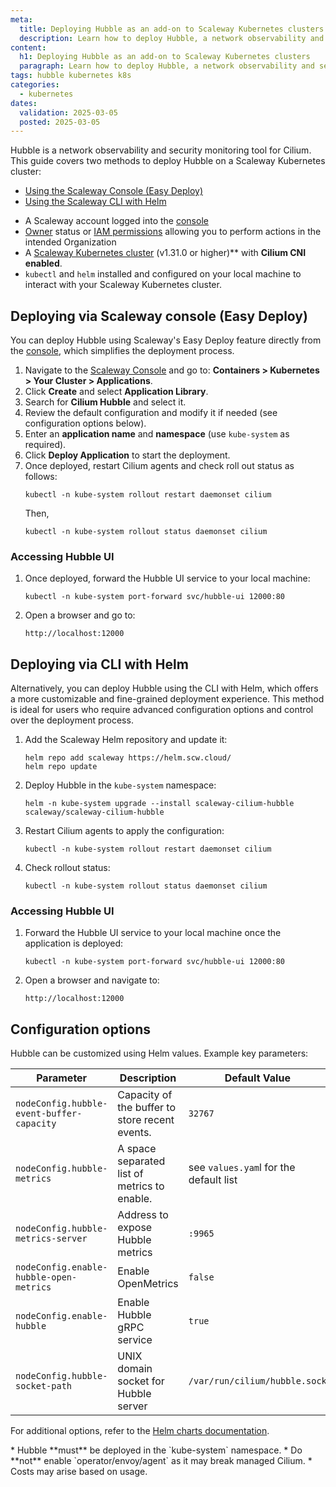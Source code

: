 ```yaml
---
meta:
  title: Deploying Hubble as an add-on to Scaleway Kubernetes clusters
  description: Learn how to deploy Hubble, a network observability and security monitoring tool for Cilium, to your Scaleway Kubernetes cluster using the Scaleway console or the CLI with Helm.
content:
  h1: Deploying Hubble as an add-on to Scaleway Kubernetes clusters
  paragraph: Learn how to deploy Hubble, a network observability and security monitoring tool for Cilium, to your Scaleway Kubernetes cluster using the Scaleway Console or the CLI with Helm.
tags: hubble kubernetes k8s
categories:
  - kubernetes
dates:
  validation: 2025-03-05
  posted: 2025-03-05
---
```


Hubble is a network observability and security monitoring tool for Cilium. This guide covers two methods to deploy Hubble on a Scaleway Kubernetes cluster:

- [Using the Scaleway Console (Easy Deploy)](#deploying-via-scaleway-console-easy-deploy)
- [Using the Scaleway CLI with Helm](#deploying-via-cli-with-helm)

<Macro id="requirements" />

- A Scaleway account logged into the [console](https://console.scaleway.com)
- [Owner](/iam/concepts/#owner) status or [IAM permissions](/iam/concepts/#permission) allowing you to perform actions in the intended Organization
- A [Scaleway Kubernetes cluster](/kubernetes/) (v1.31.0 or higher)** with **Cilium CNI enabled**.
- `kubectl` and `helm` installed and configured on your local machine to interact with your Scaleway Kubernetes cluster.

## Deploying via Scaleway console (Easy Deploy)

You can deploy Hubble using Scaleway's Easy Deploy feature directly from the [console](https://console.scaleway.com), which simplifies the deployment process.

1. Navigate to the [Scaleway Console](https://console.scaleway.com) and go to: **Containers \> Kubernetes \> Your Cluster \> Applications**.
2. Click **Create** and select **Application Library**.
3. Search for **Cilium Hubble** and select it.
4. Review the default configuration and modify it if needed (see configuration options below).
5. Enter an **application name** and **namespace** (use `kube-system` as required).
6. Click **Deploy Application** to start the deployment.
7. Once deployed, restart Cilium agents and check roll out status as follows:
    ```
    kubectl -n kube-system rollout restart daemonset cilium
    ```
    Then,
    ```
    kubectl -n kube-system rollout status daemonset cilium
    ```

### Accessing Hubble UI

1. Once deployed, forward the Hubble UI service to your local machine:
    ```
    kubectl -n kube-system port-forward svc/hubble-ui 12000:80
    ```

2. Open a browser and go to:
    ```
    http://localhost:12000
    ```

## Deploying via CLI with Helm

Alternatively, you can deploy Hubble using the CLI with Helm, which offers a more customizable and fine-grained deployment experience.
This method is ideal for users who require advanced configuration options and control over the deployment process.

1. Add the Scaleway Helm repository and update it:
    ```
    helm repo add scaleway https://helm.scw.cloud/
    helm repo update
    ```
2. Deploy Hubble in the `kube-system` namespace:
    ```
    helm -n kube-system upgrade --install scaleway-cilium-hubble scaleway/scaleway-cilium-hubble
    ```
3. Restart Cilium agents to apply the configuration:
    ```
    kubectl -n kube-system rollout restart daemonset cilium
    ```
4. Check rollout status:
    ```
    kubectl -n kube-system rollout status daemonset cilium
    ```

### Accessing Hubble UI

1. Forward the Hubble UI service to your local machine once the application is deployed:
    ```
    kubectl -n kube-system port-forward svc/hubble-ui 12000:80
    ```
2. Open a browser and navigate to:
    ```
    http://localhost:12000
    ```

## Configuration options

Hubble can be customized using Helm values. Example key parameters:

| Parameter | Description | Default Value |
| ----- | ----- | ----- |
| `nodeConfig.hubble-event-buffer-capacity` | Capacity of the buffer to store recent events.  | `32767` |
| `nodeConfig.hubble-metrics` | A space separated list of metrics to enable.  | see `values.yam`l for the default list |
| `nodeConfig.hubble-metrics-server` | Address to expose Hubble metrics | `:9965` |
| `nodeConfig.enable-hubble-open-metrics` | Enable OpenMetrics | `false` |
| `nodeConfig.enable-hubble` | Enable Hubble gRPC service | `true` |
| `nodeConfig.hubble-socket-path` | UNIX domain socket for Hubble server | `/var/run/cilium/hubble.sock` |

For additional options, refer to the [Helm charts documentation](https://github.com/scaleway/helm-charts/tree/master/charts/scaleway-cilium-hubble).

<Message type="note">
    * Hubble **must** be deployed in the `kube-system` namespace.
    * Do **not** enable `operator/envoy/agent` as it may break managed Cilium.
    * Costs may arise based on usage.
</Message>